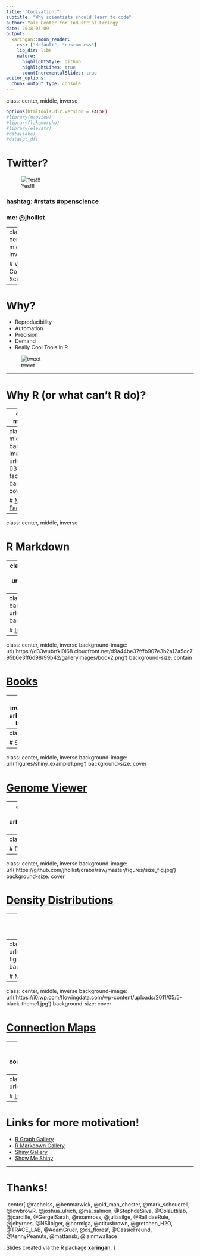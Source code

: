 ```yaml
---
title: "Codivation:" 
subtitle: "Why scientists should learn to code"
author: Yale Center for Industrial Ecology
date: 2018-03-09
output:
  xaringan::moon_reader:
    css: ["default", "custom.css"]
    lib_dir: libs
    nature:
      highlightStyle: github
      highlightLines: true
      countIncrementalSlides: true
editor_options: 
  chunk_output_type: console
---
```

class: center, middle, inverse

```r
options(htmltools.dir.version = FALSE)
#library(mapview)
#library(lakemorpho)
#library(elevatr)
#data(lake)
#data(pt_df)
```

# Twitter?

![Yes!!!](http://www.reactiongifs.us/wp-content/uploads/2014/11/thumbs_up_waynes_world.gif)

### hashtag: \#rstats \#openscience
### me: @jhollist

---
class: center, middle, inverse

# Why Code/Open Science/Etc?

---

# Why?

- Reproducibility
- Automation
- Precision
- Demand
- Really Cool Tools in R

![tweet](figures/community_initial_tweet.png)

---

# Why R (or what can't R do)?

---
class: center, middle, inverse

# Community

---
class: center, middle
background-image: url('figures/2017-03-19-facesofr.jpg')
background-size: cover

# [Maelle Salmon's Faces of R](http://www.masalmon.eu/2017/03/19/facesofr/)

---
class: center, middle, inverse

# R Markdown

---
class: center, middle, inverse
background-image: url('figures/document.png')
background-size: cover

# [Documents](https://raw.githubusercontent.com/svmiller/svm-r-markdown-templates/master/svm-rmarkdown-article-example.Rmd)

---
class: center, middle, inverse
background-image: url('figures/html_widgets.png')
background-size: cover

# [Interactive Documents](https://rpubs.com/jcheng/leaflet-layers-example)

---
class: center, middle, inverse
background-image: url('https://d33wubrfki0l68.cloudfront.net/d9a44be37fffb907e3b2a12a5dc795b6e3ff6d98/99b42/galleryimages/book2.png')
background-size: contain

# [Books](https://bookdown.org/yihui/bookdown/)

---
class: center, middle, inverse
background-image: url('figures/dashboard.png')
background-size: cover

# [Dashboards](https://gallery.shinyapps.io/cran-gauge/)

---
class: center, middle, inverse

# Shiny

---
class: center, middle, inverse
background-image: url('figures/shiny_example1.png')
background-size: cover

# [Genome Viewer](https://shiny.rstudio.com/gallery/genome-browser.html)

---
class: center, middle, inverse
background-image: url('figures/shiny_example2.png')
background-size: cover

# [Philly School Resource Mapper](https://datasociety.com/kitamba-the-opportunity-project/)

---
class: center, middle, inverse

# Data Visualization

---
class: center, middle, inverse
background-image: url('https://github.com/jhollist/crabs/raw/master/figures/size_fig.jpg')
background-size: cover

# [Density Distributions](https://github.com/jhollist/crabs/blob/master/figures/size_fig.jpg)

---
class: center, middle, inverse
background-image: url('https://github.com/jhollist/crabs/raw/master/figures/crab_cor_fig.jpg')
background-size: cover

# [Correlation Matrix](https://github.com/jhollist/crabs/blob/master/figures/crab_cor_fig.jpg)

---
class: center, middle, inverse
background-image: url('http://binarystore.wiley.com/store/10.1002/ecs2.1321/asset/image_n/ecs21321-fig-0011.png?v=1&s=a0d6e4b78a29302d17e67ccfbf9a20e52b550792')
background-size: cover

# [Maps](https://github.com/USEPA/LakeTrophicModelling/blob/master/R/ts_prob_map.R)

---
class: center, middle, inverse
background-image: url('https://i0.wp.com/flowingdata.com/wp-content/uploads/2011/05/5-black-theme1.jpg')
background-size: cover

# [Connection Maps](https://flowingdata.com/2011/05/11/how-to-map-connections-with-great-circles/)

---
class: center, middle, inverse
background-image: url('https://www.r-graph-gallery.com/wp-content/uploads/2016/03/123_Circlize_Package_2.png')
background-size: cover

# [Circular Plots](https://www.r-graph-gallery.com/123-circular-plot-circlize-package-2/)

---
class: center, middle, inverse
background-image: url('figures/sankey.png')
background-size: cover

# [Interactive Sankey Diagrams](https://plot.ly/r/sankey-diagram/)

---

# Links for more motivation!

- [R Graph Gallery](https://www.r-graph-gallery.com/)
- [R Markdown Gallery](https://rmarkdown.rstudio.com/gallery.html)
- [Shiny Gallery](https://shiny.rstudio.com/gallery/)
- [Show Me Shiny](https://www.showmeshiny.com/)

---

# Thanks!
.center[
@rachelss, @benmarwick, @old_man_chester, @mark_scheuerell, @lowbrowR, @joshua_ulrich, @ma_salmon, @StephdeSilva, @Colauttilab, @jcardille, @GergelSarah, @noamross, @juliasilge, @RallidaeRule, @jebyrnes, @NSilbiger, @hormiga, @ctitusbrown, @gretchen_H2O, @TRACE_LAB, @AdamGruer, @ds_floresf, @CassieFreund, @KennyPeanuts, @mattansb, @iainmwallace

Slides created via the R package [**xaringan**](https://github.com/yihui/xaringan).
]

